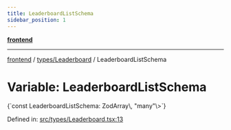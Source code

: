 ```yaml
---
title: LeaderboardListSchema
sidebar_position: 1
---
```



[**frontend**](../../..)

***

[frontend](../../..) / [types/Leaderboard](..) / LeaderboardListSchema

# Variable: LeaderboardListSchema

<CodeBlock language="ts">
{`const LeaderboardListSchema: ZodArray\<ZodObject\<\{ committee: ZodString; points: ZodNumber; \}, "strip", ZodTypeAny, \{ committee: string; points: number; \}, \{ committee: string; points: number; \}\>, "many"\>`}
</CodeBlock>

Defined in: [src/types/Leaderboard.tsx:13](https://github.com/svsticky/CommitteeClash/blob/42e3ab31b18c9cdd65955be0ecd3ca0a2cb493b5/frontend/src/types/Leaderboard.tsx#L13)
